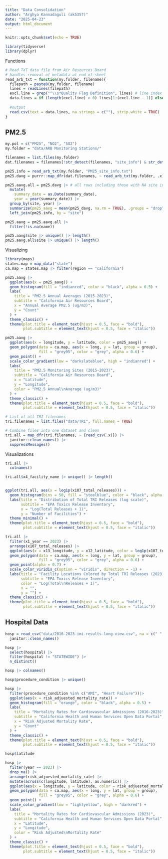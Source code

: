 ```yaml
---
title: "Data Consolidation"
author: "Arghya Kannadaguli (ak5357)"
date: "2025-04-23"
output: html_document
---
```


```r
knitr::opts_chunk$set(echo = TRUE)

library(tidyverse)
library(dplyr)
```

Functions
```r
# Read TXT data file from Air Resources Board
# handles removal of metadata at end of sheet
read_arb_txt = function(my.folder, filename){
  filepath = paste0(my.folder, filename)
  lines = readLines(filepath)
  excl.line = grep("^\\s*Quality Flag Definition", lines) # line index to start excluding rows from
  data.lines = if (length(excl.line) > 0) lines[1:(excl.line - 1)] else lines
  
  #output
  read.csv(text = data.lines, na.strings = c(""), strip.white = TRUE) |> as_tibble()
}
```


## **PM2.5**

```r
my.pol = c("PM25", "NO2", "SO2")
my.folder = "data/ARB Monitoring Stations/"

filenames = list.files(my.folder)
dat.filenames = filenames[!str_detect(filenames, "site_info") & str_detect(filenames, "PM25")]

pm25.info = read_arb_txt(my.folder, "PM25_site_info.txt")
pm25.davg = purrr::map_dfr(dat.filenames, ~ read_arb_txt(my.folder, .x))

pm25.aavg.all = pm25.davg |> # all rows including those with NA site info
  mutate(
    summary_date = as.Date(summary_date),
    year = year(summary_date)) |> 
  group_by(site, year) |> 
  summarize(pm25_aavg = mean(pm25_davg, na.rm = TRUE), .groups = "drop") |> 
  left_join(pm25.info, by = "site")

pm25.aavg = pm25.aavg.all |> 
  filter(!is.na(name))

pm25.aavg$site |> unique() |> length()
pm25.aavg.all$site |> unique() |> length()

```

Visualizing 
```r
library(maps)
states.map = map_data("state")
ca.map = states.map |> filter(region == "california")

pm25.aavg |> 
  ggplot(aes(x = pm25_aavg)) +
  geom_histogram(fill = "indianred", color = "black", alpha = 0.5) +
  labs(
    title = "PM2.5 Annual Averages (2015-2023)",
    subtitle = "California Air Resources Board",
    x = "Annual Average PM2.5 (ug/m3)",
    y = "Count"
  ) +
  theme_classic() +
  theme(plot.title = element_text(hjust = 0.5, face = "bold"),
        plot.subtitle = element_text(hjust = 0.5, face = "italic"))

pm25.aavg |> 
  ggplot(aes(x = longitude, y = latitude, color = pm25_aavg)) +
  geom_polygon(data = ca.map, aes(x = long, y = lat, group = group), 
               fill = "grey95", color = "grey", alpha = 0.6) +
  geom_point() +
  scale_color_gradient(low = "darkslateblue", high = "indianred") +
  labs(
    title = "PM2.5 Monitoring Sites (2015-2023)",
    subtitle = "California Air Resources Board",
    x = "Latitude",
    y = "Longitude",
    color = "PM2.5 Annual\nAverage (ug/m3)"
  ) +
  theme_classic() +
  theme(plot.title = element_text(hjust = 0.5, face = "bold"),
        plot.subtitle = element_text(hjust = 0.5, face = "italic"))
```


```r
# List of all TRI filenames
tri.filenames = list.files("data/TRI", full.names = TRUE)

# Combine files into one dataset and clean
tri.all = map_dfr(tri.filenames, ~ {read_csv(.x)}) |> 
  janitor::clean_names() |> 
  suppressMessages()
```

Visualizations

```r
tri.all |> 
  colnames()

tri.all$x4_facility_name |> unique() |> length()


ggplot(tri.all, aes(x = log1p(x107_total_releases))) +
  geom_histogram(bins = 50, fill = "steelblue", color = "black", alpha = 0.5) +
  labs(title = "Distribution of Total TRI Releases (log scale)",
       subtitle = "EPA Toxics Release Inventory",
       x = "Log(Total Releases + 1)",
       y = "Number of Facilities") +
  theme_minimal() +
  theme(plot.title = element_text(hjust = 0.5, face = "bold"),
        plot.subtitle = element_text(hjust = 0.5, face = "italic"))

tri.all |> 
  filter(x1_year == 2023) |> 
  arrange(x107_total_releases) |> 
  ggplot(aes(x = x13_longitude, y = x12_latitude, color = log1p(x107_total_releases))) +
  geom_polygon(data = ca.map, aes(x = long, y = lat, group = group), 
               fill = "grey95", color = "grey", alpha = 0.6) +
  geom_point(alpha = 0.7) +
  scale_color_viridis_c(option = "viridis", direction = -1) +
  labs(title = "Facility Locations Colored by Total TRI Releases (2023)",
       subtitle = "EPA Toxics Release Inventory",
       color = "Log(Total\nReleases + 1)",
       x = "",
       y = "") +
  theme_classic() +
  theme(plot.title = element_text(hjust = 0.5, face = "bold"),
        plot.subtitle = element_text(hjust = 0.5, face = "italic"))

```


## **Hospital Data**
```r
hosp = read_csv("data/2016-2023-imi-results-long-view.csv", na = c(" ", ".")) |> 
  janitor::clean_names()

hosp |> 
  select(hospital) |> 
  filter(hospital != "STATEWIDE") |> 
  n_distinct()

hosp |> colnames()
```


```r
hosp$procedure_condition |> unique()

hosp |>
  filter(procedure_condition %in% c("AMI", "Heart Failure"))|> 
  ggplot(aes(x = risk_adjuested_mortality_rate)) +
  geom_histogram(fill = "orange", color = "black", alpha = 0.5) +
  labs(
    title = "Mortality Rates for Cardiovascular Admissions (2016-2023)",
    subtitle = "California Health and Human Services Open Data Portal",
    x = "Risk Adjusted Mortality Rate",
    y = "Count"
  ) +
  theme_classic() +
  theme(plot.title = element_text(hjust = 0.5, face = "bold"),
        plot.subtitle = element_text(hjust = 0.5, face = "italic"))

hosp$latitude

hosp |> 
  filter(year == 2023) |> 
  drop_na() |> 
  arrange(risk_adjuested_mortality_rate) |> 
  mutate(across(c(longitude, latitude), as.numeric)) |> 
  ggplot(aes(x = longitude, y = latitude, color = risk_adjuested_mortality_rate)) +
  geom_polygon(data = ca.map, aes(x = long, y = lat, group = group), 
               fill = "grey95", color = "grey", alpha = 0.6) +
  geom_point() +
  scale_color_gradient(low = "lightyellow", high = "darkred") +
  labs(
    title = "Mortality Rates for Cardiovascular Admissions (2023)",
    subtitle = "California Health and Human Services Open Data Portal",
    x = "Latitude",
    y = "Longitude",
    color = "Risk Adjusted\nMortality Rate"
  ) +
  theme_classic() +
  theme(plot.title = element_text(hjust = 0.5, face = "bold"),
        plot.subtitle = element_text(hjust = 0.5, face = "italic"))
```



